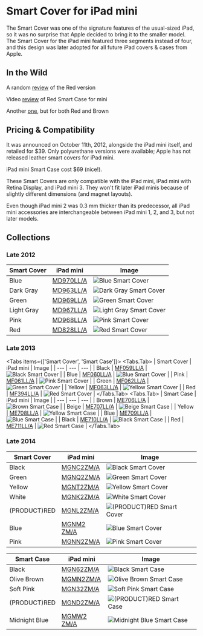 
# Smart Cover for iPad mini

The Smart Cover was one of the signature features of the usual-sized iPad, so it was no surprise that Apple decided to bring it to the smaller model. The Smart Cover for the iPad mini featured three segments instead of four, and this design was later adopted for all future iPad covers & cases from Apple.

## In the Wild

A random [review](http://isource.com/2012/11/05/ipad-mini-smart-cover-review/) of the Red version

Video [review](https://youtu.be/Ca2IMc3scPo) of Red Smart Case for mini

Another [one](https://youtu.be/ybauZRR9snM), but for both Red and Brown

## Pricing & Compatibility

It was announced on October 11th, 2012, alongside the iPad mini itself, and retailed for \$39. Only polyurethane versions were available; Apple has not released leather smart covers for iPad mini.

iPad mini Smart Case cost \$69 (nice!).

These Smart Covers are only compatible with the iPad mini, iPad mini with Retina Display, and iPad mini 3. They won't fit later iPad minis because of slightly different dimensions (and magnet layouts).

Even though iPad mini 2 was 0.3 mm thicker than its predecessor, all iPad mini accessories are interchangeable between iPad mini 1, 2, and 3, but not later models.

## Collections

### Late 2012

| Smart Cover | iPad mini | Image |
| --- | --- | --- |
| Blue | [MD970<wbr/>LL/A](/ipad_mini/MD970) | ![Blue Smart Cover](/everyphone/MD970.png) |
| Dark Gray | [MD963<wbr/>LL/A](/ipad_mini/MD963) | ![Dark Gray Smart Cover](/everyphone/MD963.png) |
| Green | [MD969<wbr/>LL/A](/ipad_mini/MD969) | ![Green Smart Cover](/everyphone/MD969.png) |
| Light Gray | [MD967<wbr/>LL/A](/ipad_mini/MD967) | ![Light Gray Smart Cover](/everyphone/MD967.png) |
| Pink | [MD968<wbr/>LL/A](/ipad_mini/MD968) | ![Pink Smart Cover](/everyphone/MD968.png) |
| Red | [MD828<wbr/>LL/A](/ipad_mini/MD828) | ![Red Smart Cover](/everyphone/MD828.png) |

### Late 2013

<Tabs items={['Smart Cover', 'Smart Case']}>
              <Tabs.Tab>
            | Smart Cover | iPad mini | Image |
| --- | --- | --- |
| Black | [MF059<wbr/>LL/A](/ipad_mini/MF059) | ![Black Smart Cover](/everyphone/MF059.png) |
| Blue | [MF060<wbr/>LL/A](/ipad_mini/MF060) | ![Blue Smart Cover](/everyphone/MF060.png) |
| Pink | [MF061<wbr/>LL/A](/ipad_mini/MF061) | ![Pink Smart Cover](/everyphone/MF061.png) |
| Green | [MF062<wbr/>LL/A](/ipad_mini/MF062) | ![Green Smart Cover](/everyphone/MF062.png) |
| Yellow | [MF063<wbr/>LL/A](/ipad_mini/MF063) | ![Yellow Smart Cover](/everyphone/MF063.png) |
| Red | [MF394<wbr/>LL/A](/ipad_mini/MF394) | ![Red Smart Cover](/everyphone/MF394.png) |
            </Tabs.Tab>
              <Tabs.Tab>
            | Smart Case | iPad mini | Image |
| --- | --- | --- |
| Brown | [ME706<wbr/>LL/A](/ipad_mini/ME706) | ![Brown Smart Case](/everyphone/ME706.png) |
| Beige | [ME707<wbr/>LL/A](/ipad_mini/ME707) | ![Beige Smart Case](/everyphone/ME707.png) |
| Yellow | [ME708<wbr/>LL/A](/ipad_mini/ME708) | ![Yellow Smart Case](/everyphone/ME708.png) |
| Blue | [ME709<wbr/>LL/A](/ipad_mini/ME709) | ![Blue Smart Case](/everyphone/ME709.png) |
| Black | [ME710<wbr/>LL/A](/ipad_mini/ME710) | ![Black Smart Case](/everyphone/ME710.png) |
| Red | [ME711<wbr/>LL/A](/ipad_mini/ME711) | ![Red Smart Case](/everyphone/ME711.png) |
            </Tabs.Tab>
            </Tabs>

### Late 2014

| Smart Cover | iPad mini | Image |
| --- | --- | --- |
| Black | [MGNC2<wbr/>ZM/A](/ipad_mini/MGNC2) | ![Black Smart Cover](/everyphone/MGNC2.png) |
| Green | [MGNQ2<wbr/>ZM/A](/ipad_mini/MGNQ2) | ![Green Smart Cover](/everyphone/MGNQ2.png) |
| Yellow | [MGNT2<wbr/>ZM/A](/ipad_mini/MGNT2) | ![Yellow Smart Cover](/everyphone/MGNT2.png) |
| White | [MGNK2<wbr/>ZM/A](/ipad_mini/MGNK2) | ![White Smart Cover](/everyphone/MGNK2.png) |
| (PRODUCT)RED | [MGNL2<wbr/>ZM/A](/ipad_mini/MGNL2) | ![(PRODUCT)RED Smart Cover](/everyphone/MGNL2.png) |
| Blue | [MGNM2<wbr/>ZM/A](/ipad_mini/MGNM2) | ![Blue Smart Cover](/everyphone/MGNM2.png) |
| Pink | [MGNN2<wbr/>ZM/A](/ipad_mini/MGNN2) | ![Pink Smart Cover](/everyphone/MGNN2.png) |

| Smart Case | iPad mini | Image |
| --- | --- | --- |
| Black | [MGN62<wbr/>ZM/A](/ipad_mini/MGN62) | ![Black Smart Case](/everyphone/MGN62.png) |
| Olive Brown | [MGMN2<wbr/>ZM/A](/ipad_mini/MGMN2) | ![Olive Brown Smart Case](/everyphone/MGMN2.png) |
| Soft Pink | [MGN32<wbr/>ZM/A](/ipad_mini/MGN32) | ![Soft Pink Smart Case](/everyphone/MGN32.png) |
| (PRODUCT)RED | [MGND2<wbr/>ZM/A](/ipad_mini/MGND2) | ![(PRODUCT)RED Smart Case](/everyphone/MGND2.png) |
| Midnight Blue | [MGMW2<wbr/>ZM/A](/ipad_mini/MGMW2) | ![Midnight Blue Smart Case](/everyphone/MGMW2.png) |
